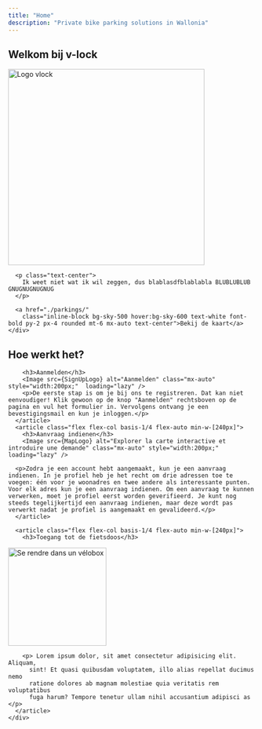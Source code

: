 ```yaml
---
title: "Home"
description: "Private bike parking solutions in Wallonia"
---
```



<Section
    styles="bg-sky-200 dark:bg-sky-900 py-7 min-h-[70vh] flex justify-center overflow-hidden"
  >
    <div class="container flex flex-col my-auto justify-between items-center gap-7">
      <h1 class="text-center mb-6">Welkom bij <span class="hidden">v-lock</span></h1>
      <Image src={Logo} alt="Logo vlock" class="mx-auto" style="width:400px;"  />
      
      <p class="text-center">
        Ik weet niet wat ik wil zeggen, dus blablasdfblablabla BLUBLUBLUB GNUGNUGNUGNUG
      </p>

      <a href="./parkings/"
        class="inline-block bg-sky-500 hover:bg-sky-600 text-white font-bold py-2 px-4 rounded mt-6 mx-auto text-center">Bekij de kaart</a>
    </div>
  </Section>
  <Section styles="bg-secondary py-12" container>
    <h2>Hoe werkt het?</h2>
    <div class="flex gap-7 flex-wrap">
      <article class="flex flex-col basis-1/4 flex-auto min-w-[240px]">
      
        <h3>Aanmelden</h3>
        <Image src={SignUpLogo} alt="Aanmelden" class="mx-auto" style="width:200px;"  loading="lazy" />
        <p>De eerste stap is om je bij ons te registreren. Dat kan niet eenvoudiger! Klik gewoon op de knop "Aanmelden" rechtsboven op de pagina en vul het formulier in. Vervolgens ontvang je een bevestigingsmail en kun je inloggen.</p>
      </article>
      <article class="flex flex-col basis-1/4 flex-auto min-w-[240px]">
        <h3>Aanvraag indienen</h3>
        <Image src={MapLogo} alt="Explorer la carte interactive et introduire une demande" class="mx-auto" style="width:200px;" loading="lazy" />
        
      <p>Zodra je een account hebt aangemaakt, kun je een aanvraag indienen. In je profiel heb je het recht om drie adressen toe te voegen: één voor je woonadres en twee andere als interessante punten. Voor elk adres kun je een aanvraag indienen. Om een aanvraag te kunnen verwerken, moet je profiel eerst worden geverifieerd. Je kunt nog steeds tegelijkertijd een aanvraag indienen, maar deze wordt pas verwerkt nadat je profiel is aangemaakt en gevalideerd.</p>
      </article>

      <article class="flex flex-col basis-1/4 flex-auto min-w-[240px]">
        <h3>Toegang tot de fietsdoos</h3>
<Image src={BikeLogo} alt="Se rendre dans un vélobox" class="mx-auto" style="width:200px;" loading="lazy"  />
        
        <p> Lorem ipsum dolor, sit amet consectetur adipisicing elit. Aliquam,
          sint! Et quasi quibusdam voluptatem, illo alias repellat ducimus nemo
          ratione dolores ab magnam molestiae quia veritatis rem voluptatibus
          fuga harum? Tempore tenetur ullam nihil accusantium adipisci as    </p>
      </article>
    </div>
  </Section>